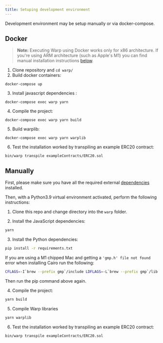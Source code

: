 ```yaml
---
title: Setuping development environment
---
```


Development environment may be setup manually or via docker-compose.

## Docker

> **Note:**
> Executing Warp using Docker works only for x86 architecture. If you're using ARM architecture (such as Apple's M1) you can find manual installation instructions [below](https://nethermindeth.github.io/warp/docs/contribution_guidelines/setuping-development-environment#manually).

1. Clone repository and `cd warp/`
2. Build docker containers:

```
docker-compose up
```

3. Install javascript dependencies :

```
docker-compose exec warp yarn
```

4. Compile the project:

```
docker-compose exec warp yarn build
```

5. Build warplib:

```
docker-compose exec warp yarn warplib
```

6. Test the installation worked by transpiling an example ERC20 contract:

```
bin/warp transpile exampleContracts/ERC20.sol
```

## Manually

First, please make sure you have all the required external [dependencies](https://nethermindeth.github.io/warp/docs/getting_started/a-usage-and-installation#dependencies) installed.

Then, with a Python3.9 virtual environment activated, perform the following instructions:

1. Clone this repo and change directory into the `warp` folder.

2. Install the JavaScript dependencies:

```bash
yarn
```

3. Install the Python dependencies:

```bash
pip install -r requirements.txt
```

If you are using a M1 chipped Mac and getting a `'gmp.h' file not found` error when installing Cairo run the following:

```bash
CFLAGS=-I`brew --prefix gmp`/include LDFLAGS=-L`brew --prefix gmp`/lib pip install ecdsa fastecdsa sympy
```

Then run the pip command above again.

4. Compile the project:

```bash
yarn build
```

5. Compile Warp libraries

```bash
yarn warplib
```

6. Test the installation worked by transpiling an example ERC20 contract:

```bash
bin/warp transpile exampleContracts/ERC20.sol
```
